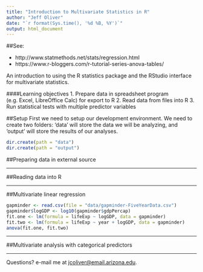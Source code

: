 ```yaml
---
title: "Introduction to Multivariate Statistics in R"
author: "Jeff Oliver"
date: "`r format(Sys.time(), '%d %B, %Y')`"
output: html_document
---
```


##See:

+ http://www.statmethods.net/stats/regression.html
+ https://www.r-bloggers.com/r-tutorial-series-anova-tables/

An introduction to using the R statistics package and the RStudio interface for multivariate statistics.

####Learning objectives
1. Prepare data in spreadsheet program (e.g. Excel, LibreOffice Calc) for export to R
2. Read data from files into R
3. Run statistical tests with multiple predictor variables

##Setup
First we need to setup our development environment. We need to create two folders: 'data' will store the data we will be analyzing, and 'output' will store the results of our analyses.
```r
dir.create(path = "data")
dir.create(path = "output")
```

##Preparing data in external source

***

##Reading data into R

***

##Multivariate linear regression

```r
gapminder <- read.csv(file = "data/gapminder-FiveYearData.csv")
gapminder$logGDP <- log10(gapminder$gdpPercap)
fit.one <- lm(formula = lifeExp ~ logGDP, data = gapminder)
fit.two <- lm(formula = lifeExp ~ year + logGDP, data = gapminder)
anova(fit.one, fit.two)
```

***

##Multivariate analysis with categorical predictors

***

Questions?  e-mail me at <a href="mailto:jcoliver@email.arizona.edu">jcoliver@email.arizona.edu</a>.